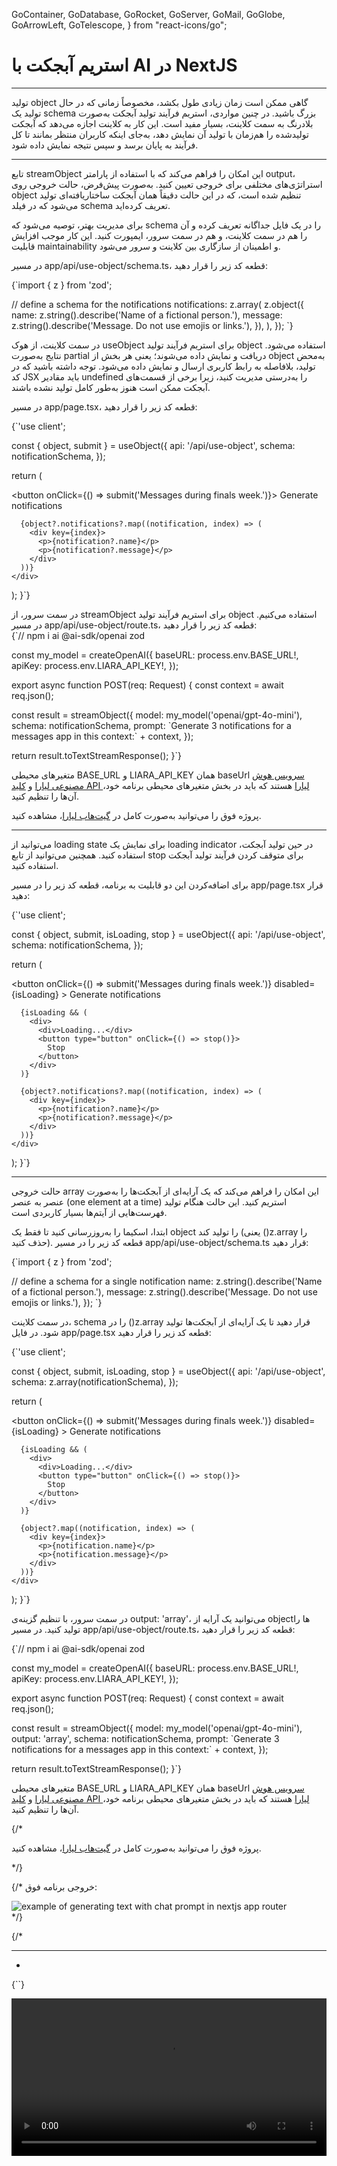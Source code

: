   GoContainer,
  GoDatabase,
  GoRocket,
  GoServer,
  GoMail,
  GoGlobe,
  GoArrowLeft,
  GoTelescope,
} from "react-icons/go";


<Layout>
<Head>
<title>مستندات استریم آبجکت با AI در NextJS - لیارا</title>
<meta property="og:title" content="مستندات خدمات رایانش ابری لیارا" />
<meta property="og:description" content="مستندات مربوط به آشنایی با نحوه استریم object یا آبجکت (شی) با استفاده از سرویس هوش مصنوعی لیارا و فریم‌ورک NextJS"  />
<meta property="og:image" content="https://media.liara.ir/logos/liara-poster.jpg" />
</Head>


#  استریم آبجکت با AI در NextJS
<hr className="mb-2" />

تولید object گاهی ممکن است زمان زیادی طول بکشد، مخصوصاً زمانی که در حال تولید یک schema بزرگ باشید.
در چنین مواردی، استریم فرآیند تولید آبجکت به‌صورت بلادرنگ به سمت کلاینت، بسیار مفید است.
این کار به کلاینت اجازه می‌دهد که آبجکت تولیدشده را هم‌زمان با تولید آن نمایش دهد، به‌جای اینکه کاربران منتظر بمانند تا کل فرآیند به پایان برسد و سپس نتیجه نمایش داده شود.

<hr className="mb-2" />
<Section id='object-mode' title='حالت آبجکت' />

تابع <Important>streamObject</Important> این امکان را فراهم می‌کند که با استفاده از پارامتر <Important>output</Important>، استراتژی‌های مختلفی برای خروجی تعیین کنید.
به‌صورت پیش‌فرض، حالت خروجی روی <Important>object</Important> تنظیم شده است، که در این حالت دقیقاً همان آبجکت ساختاریافته‌ای تولید می‌شود که در فیلد <Important>schema</Important> تعریف کرده‌اید.

<Section id='schema' title='اسکیما' />

برای مدیریت بهتر، توصیه می‌شود که schema را در یک فایل جداگانه تعریف کرده و آن را هم در سمت کلاینت، و هم در سمت سرور، ایمپورت کنید.
این کار موجب افزایش قابلیت maintainability و اطمینان از سازگاری بین کلاینت و سرور می‌شود.
<div className="h-2" />

در مسیر <Important>app/api/use-object/schema.ts</Important>، قطعه کد زیر را قرار دهید: 

<div className="h-2" />
<div dir='ltr'>
    <Highlight className="js">
        {`import { z } from 'zod';

// define a schema for the notifications
  notifications: z.array(
    z.object({
      name: z.string().describe('Name of a fictional person.'),
      message: z.string().describe('Message. Do not use emojis or links.'),
    }),
  ),
});
`}
    </Highlight>
</div>
<div className="h-2" />

<Section id='client' title='کلاینت' />

در سمت کلاینت، از هوک <Important>useObject</Important> برای استریم فرآیند تولید object استفاده می‌شود.
نتایج به‌صورت partial دریافت و نمایش داده می‌شوند؛ یعنی هر بخش از object به‌محض تولید، بلافاصله به رابط کاربری ارسال و نمایش داده می‌شود.
توجه داشته باشید که در کد JSX باید مقادیر <Important>undefined</Important> را به‌درستی مدیریت کنید، زیرا برخی از قسمت‌های آبجکت ممکن است هنوز به‌طور کامل تولید نشده باشند.

<div className="h-2" />

در مسیر <Important>app/page.tsx</Important>، قطعه کد زیر را قرار دهید: 


<div className="h-2" />
<div dir='ltr'>
    <Highlight className="js">
        {`'use client';


  const { object, submit } = useObject({
    api: '/api/use-object',
    schema: notificationSchema,
  });

  return (
    <div>
      <button onClick={() => submit('Messages during finals week.')}>
        Generate notifications
      </button>

      {object?.notifications?.map((notification, index) => (
        <div key={index}>
          <p>{notification?.name}</p>
          <p>{notification?.message}</p>
        </div>
      ))}
    </div>
  );
}`}
    </Highlight>
</div>

<Section id='server' title='سرور' />
در سمت سرور، از <Important>streamObject</Important> برای استریم فرآیند تولید object استفاده می‌کنیم.
در مسیر <Important>app/api/use-object/route.ts</Important>، قطعه کد زیر را قرار دهید:

<div className="h-2" />
<div dir='ltr'>
    <Highlight className="js">
        {`// npm i ai @ai-sdk/openai zod


const my_model = createOpenAI({
  baseURL: process.env.BASE_URL!,
  apiKey: process.env.LIARA_API_KEY!,
});


export async function POST(req: Request) {
  const context = await req.json();

  const result = streamObject({
    model: my_model('openai/gpt-4o-mini'),
    schema: notificationSchema,
    prompt:
      \`Generate 3 notifications for a messages app in this context:\` + context,
  });

  return result.toTextStreamResponse();
}`}
    </Highlight>
</div>

<Alert variant="info">
<p>
متغیرهای محیطی <Important>BASE_URL</Important> و <Important>LIARA_API_KEY</Important> همان baseUrl <a href="https://liara.ir/products/ai/" className="text-[#2196f3]">سرویس هوش مصنوعی لیارا</a> و <a href="/references/api/about/#api-access-key" className="text-[#2196f3]">کلید API لیارا</a> هستند که باید در بخش متغیرهای محیطی برنامه خود، آن‌ها را تنظیم کنید. 
</p>
</Alert>
<Alert variant="success">
<p>
پروژه فوق را می‌توانید به‌صورت کامل در <a href="https://github.com/liara-cloud/ai-sdk-examples/tree/master/NextJS/stream-object-(object-mode)" className="text-[#2196f3]">گیت‌هاب لیارا</a>، مشاهده کنید. 
</p>
</Alert>

<hr className="mb-2" />
<Section id='loading-state-and-stopping-the-stream' title='state بارگذاری و متوقف کردن استریم' />

می‌توانید از loading state برای نمایش یک loading indicator در حین تولید آبجکت، استفاده کنید.
همچنین می‌توانید از تابع <Important>stop</Important> برای متوقف کردن فرآیند تولید آبجکت استفاده کنید.

<div className="h-2" />

برای اضافه‌کردن این دو قابلیت به برنامه، قطعه کد زیر را در مسیر <Important>app/page.tsx</Important> قرار دهید:

<div className="h-2" />
<div dir='ltr'>
    <Highlight className="js">
        {`'use client';


  const { object, submit, isLoading, stop } = useObject({
    api: '/api/use-object',
    schema: notificationSchema,
  });

  return (
    <div>
      <button
        onClick={() => submit('Messages during finals week.')}
        disabled={isLoading}
      >
        Generate notifications
      </button>

      {isLoading && (
        <div>
          <div>Loading...</div>
          <button type="button" onClick={() => stop()}>
            Stop
          </button>
        </div>
      )}

      {object?.notifications?.map((notification, index) => (
        <div key={index}>
          <p>{notification?.name}</p>
          <p>{notification?.message}</p>
        </div>
      ))}
    </div>
  );
}`}
    </Highlight>
</div>


<hr className="mb-2" />
<Section id='array-mode' title='حالت Array' />

حالت خروجی <Important>array</Important> این امکان را فراهم می‌کند که یک آرایه‌ای از آبجکت‌ها را به‌صورت عنصر به عنصر (one element at a time) استریم کنید.
این حالت هنگام تولید فهرست‌هایی از آیتم‌ها بسیار کاربردی است.

<Section id='schema-1' title='اسکیما' />

ابتدا، اسکیما را به‌روزرسانی کنید تا فقط یک object را تولید کند (یعنی <Important>()z.array</Important> را حذف کنید).
قطعه کد زیر را در مسیر <Important>app/api/use-object/schema.ts</Important> قرار دهید:

<div className="h-2" />
<div dir='ltr'>
    <Highlight className="js">
        {`import { z } from 'zod';

// define a schema for a single notification
  name: z.string().describe('Name of a fictional person.'),
  message: z.string().describe('Message. Do not use emojis or links.'),
});
`}
    </Highlight>
</div>


<Section id='client' title='کلاینت' />

در سمت کلاینت، schema را در <Important>()z.array</Important> قرار دهید تا یک آرایه‌ای از آبجکت‌ها تولید شود.
در فایل <Important>app/page.tsx</Important> قطعه کد زیر را قرار دهید: 

<div className="h-2" />
<div dir='ltr'>
    <Highlight className="js">
        {`'use client';



  const { object, submit, isLoading, stop } = useObject({
    api: '/api/use-object',
    schema: z.array(notificationSchema),
  });

  return (
    <div>
      <button
        onClick={() => submit('Messages during finals week.')}
        disabled={isLoading}
      >
        Generate notifications
      </button>

      {isLoading && (
        <div>
          <div>Loading...</div>
          <button type="button" onClick={() => stop()}>
            Stop
          </button>
        </div>
      )}

      {object?.map((notification, index) => (
        <div key={index}>
          <p>{notification.name}</p>
          <p>{notification.message}</p>
        </div>
      ))}
    </div>
  );
}`}
    </Highlight>
</div>

<Section id='server' title='سرور' />


در سمت سرور، با تنظیم گزینه‌ی <Important>output: 'array'</Important>، می‌توانید یک آرایه از objectها را تولید کنید.
در مسیر <Important>app/api/use-object/route.ts</Important>، قطعه کد زیر را قرار دهید: 


<div className="h-2" />
<div dir='ltr'>
    <Highlight className="js">
        {`// npm i ai @ai-sdk/openai zod


const my_model = createOpenAI({
  baseURL: process.env.BASE_URL!,
  apiKey: process.env.LIARA_API_KEY!,
});


export async function POST(req: Request) {
  const context = await req.json();

  const result = streamObject({
    model: my_model('openai/gpt-4o-mini'),
    output: 'array',
    schema: notificationSchema,
    prompt:
      \`Generate 3 notifications for a messages app in this context:\` + context,
  });

  return result.toTextStreamResponse();
}`}
    </Highlight>
</div>
<div className="h-2" />

<Alert variant="info">
<p>
متغیرهای محیطی <Important>BASE_URL</Important> و <Important>LIARA_API_KEY</Important> همان baseUrl <a href="https://liara.ir/products/ai/" className="text-[#2196f3]">سرویس هوش مصنوعی لیارا</a> و <a href="/references/api/about/#api-access-key" className="text-[#2196f3]">کلید API لیارا</a> هستند که باید در بخش متغیرهای محیطی برنامه خود، آن‌ها را تنظیم کنید. 
</p>
</Alert>
{/* <div className="h-2" />
<Alert variant="success">
<p>
پروژه فوق را می‌توانید به‌صورت کامل در <a href="https://github.com/liara-cloud/ai-sdk-examples/tree/master/NextJS/generate-object" className="text-[#2196f3]">گیت‌هاب لیارا</a>، مشاهده کنید. 
</p>
</Alert> */}


{/* 
خروجی برنامه فوق: 

<div className="h-2" />  
<img src="https://media.liara.ir/ai/ai-sdk/cookbook/nextjs/generate-text-with-chat-prompt.png" alt="example of generating text with chat prompt in nextjs app router"/>
<div className="h-2" />   */}


{/* 

<Important>
</Important>
<hr className="mb-2" />
<Section id='' title='' />
<div className="h-2" />
<ul>
<li></li>
</ul>
<div className="h-2" />
<div dir='ltr'>
    <Highlight className="js">
        {``}
    </Highlight>
</div>
<div className="h-2" />

<div className="h-2" />  
<img src="https://media.liara.ir/" alt=""/>
<div className="h-2" />  


<video
  src="https://media.liara.ir/"
  controls="controls"
  className="block w-full"
  width="100%"
/> */}

</Layout>